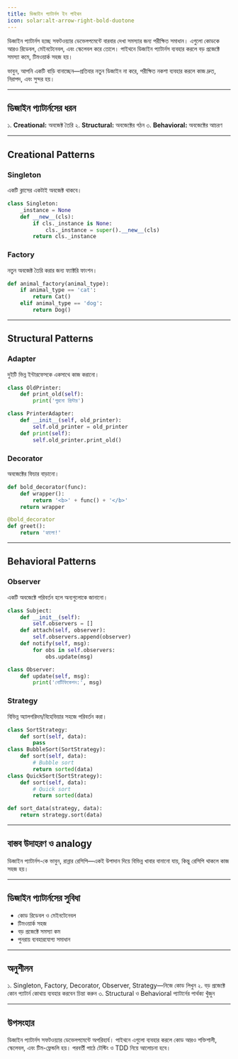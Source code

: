 ```yaml
---
title: ডিজাইন প্যাটার্নস ইন পাইথন
icon: solar:alt-arrow-right-bold-duotone
---
```


ডিজাইন প্যাটার্নস হচ্ছে সফটওয়্যার ডেভেলপমেন্টে বারবার দেখা সমস্যার জন্য পরীক্ষিত সমাধান। এগুলো কোডকে আরও রিডেবল, মেইনটেনেবল, এবং স্কেলেবল করে তোলে। পাইথনে ডিজাইন প্যাটার্নস ব্যবহার করলে বড় প্রজেক্টে সমস্যা কমে, টিমওয়ার্ক সহজ হয়।

ভাবুন, আপনি একটি বাড়ি বানাচ্ছেন—প্রতিবার নতুন ডিজাইন না করে, পরীক্ষিত নকশা ব্যবহার করলে কাজ দ্রুত, নিরাপদ, এবং সুন্দর হয়।

---

## ডিজাইন প্যাটার্নসের ধরন

১. **Creational:** অবজেক্ট তৈরি
২. **Structural:** অবজেক্টের গঠন
৩. **Behavioral:** অবজেক্টের আচরণ

---

## Creational Patterns

### Singleton
একটি ক্লাসের একটাই অবজেক্ট থাকবে।

```python
class Singleton:
    _instance = None
    def __new__(cls):
        if cls._instance is None:
            cls._instance = super().__new__(cls)
        return cls._instance
```

### Factory
নতুন অবজেক্ট তৈরি করার জন্য ফ্যাক্টরি ফাংশন।

```python
def animal_factory(animal_type):
    if animal_type == 'cat':
        return Cat()
    elif animal_type == 'dog':
        return Dog()
```

---

## Structural Patterns

### Adapter
দুইটি ভিন্ন ইন্টারফেসকে একসাথে কাজ করানো।

```python
class OldPrinter:
    def print_old(self):
        print('পুরনো প্রিন্টার')

class PrinterAdapter:
    def __init__(self, old_printer):
        self.old_printer = old_printer
    def print(self):
        self.old_printer.print_old()
```

### Decorator
অবজেক্টের ফিচার বাড়ানো।

```python
def bold_decorator(func):
    def wrapper():
        return '<b>' + func() + '</b>'
    return wrapper

@bold_decorator
def greet():
    return 'হ্যালো!'
```

---

## Behavioral Patterns

### Observer
একটি অবজেক্টে পরিবর্তন হলে অন্যগুলোকে জানানো।

```python
class Subject:
    def __init__(self):
        self.observers = []
    def attach(self, observer):
        self.observers.append(observer)
    def notify(self, msg):
        for obs in self.observers:
            obs.update(msg)

class Observer:
    def update(self, msg):
        print('নোটিফিকেশন:', msg)
```

### Strategy
বিভিন্ন অ্যালগরিদম/বিহেভিয়ার সহজে পরিবর্তন করা।

```python
class SortStrategy:
    def sort(self, data):
        pass
class BubbleSort(SortStrategy):
    def sort(self, data):
        # Bubble sort
        return sorted(data)
class QuickSort(SortStrategy):
    def sort(self, data):
        # Quick sort
        return sorted(data)

def sort_data(strategy, data):
    return strategy.sort(data)
```

---

## বাস্তব উদাহরণ ও analogy

ডিজাইন প্যাটার্নস-কে ভাবুন, রান্নার রেসিপি—একই উপাদান দিয়ে বিভিন্ন খাবার বানানো যায়, কিন্তু রেসিপি থাকলে কাজ সহজ হয়।

---

## ডিজাইন প্যাটার্নসের সুবিধা

- কোড রিডেবল ও মেইনটেনেবল
- টিমওয়ার্ক সহজ
- বড় প্রজেক্টে সমস্যা কম
- পুনরায় ব্যবহারযোগ্য সমাধান

---

## অনুশীলন

১. Singleton, Factory, Decorator, Observer, Strategy—নিজে কোড লিখুন
২. বড় প্রজেক্টে কোন প্যাটার্ন কোথায় ব্যবহার করবেন চিন্তা করুন
৩. Structural ও Behavioral প্যাটার্নের পার্থক্য খুঁজুন

---

## উপসংহার

ডিজাইন প্যাটার্নস সফটওয়্যার ডেভেলপমেন্টে অপরিহার্য। পাইথনে এগুলো ব্যবহার করলে কোড আরও শক্তিশালী, স্কেলেবল, এবং টিম-ফ্রেন্ডলি হয়। পরবর্তী পাঠে টেস্টিং ও TDD নিয়ে আলোচনা হবে।
